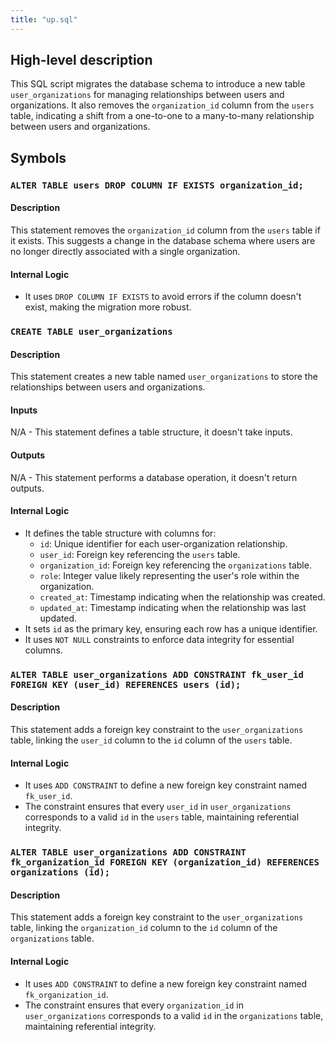 ```yaml
---
title: "up.sql"
---
```


## High-level description
This SQL script migrates the database schema to introduce a new table `user_organizations` for managing relationships between users and organizations. It also removes the `organization_id` column from the `users` table, indicating a shift from a one-to-one to a many-to-many relationship between users and organizations.

## Symbols
### `ALTER TABLE users DROP COLUMN IF EXISTS organization_id;`
#### Description
This statement removes the `organization_id` column from the `users` table if it exists. This suggests a change in the database schema where users are no longer directly associated with a single organization.

#### Internal Logic
- It uses `DROP COLUMN IF EXISTS` to avoid errors if the column doesn't exist, making the migration more robust.

### `CREATE TABLE user_organizations`
#### Description
This statement creates a new table named `user_organizations` to store the relationships between users and organizations.

#### Inputs
N/A - This statement defines a table structure, it doesn't take inputs.

#### Outputs
N/A - This statement performs a database operation, it doesn't return outputs.

#### Internal Logic
- It defines the table structure with columns for:
    - `id`: Unique identifier for each user-organization relationship.
    - `user_id`: Foreign key referencing the `users` table.
    - `organization_id`: Foreign key referencing the `organizations` table.
    - `role`: Integer value likely representing the user's role within the organization.
    - `created_at`: Timestamp indicating when the relationship was created.
    - `updated_at`: Timestamp indicating when the relationship was last updated.
- It sets `id` as the primary key, ensuring each row has a unique identifier.
- It uses `NOT NULL` constraints to enforce data integrity for essential columns.

### `ALTER TABLE user_organizations ADD CONSTRAINT fk_user_id FOREIGN KEY (user_id) REFERENCES users (id);`
#### Description
This statement adds a foreign key constraint to the `user_organizations` table, linking the `user_id` column to the `id` column of the `users` table.

#### Internal Logic
- It uses `ADD CONSTRAINT` to define a new foreign key constraint named `fk_user_id`.
- The constraint ensures that every `user_id` in `user_organizations` corresponds to a valid `id` in the `users` table, maintaining referential integrity.

### `ALTER TABLE user_organizations ADD CONSTRAINT fk_organization_id FOREIGN KEY (organization_id) REFERENCES organizations (id);`
#### Description
This statement adds a foreign key constraint to the `user_organizations` table, linking the `organization_id` column to the `id` column of the `organizations` table.

#### Internal Logic
- It uses `ADD CONSTRAINT` to define a new foreign key constraint named `fk_organization_id`.
- The constraint ensures that every `organization_id` in `user_organizations` corresponds to a valid `id` in the `organizations` table, maintaining referential integrity.

